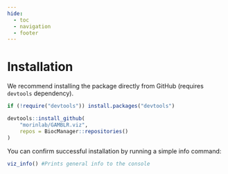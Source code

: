```yaml
---
hide:
  - toc
  - navigation
  - footer
---
```


# Installation

We recommend installing the package directly from GitHub (requires `devtools` dependency).

```r
if (!require("devtools")) install.packages("devtools")

devtools::install_github(
    "morinlab/GAMBLR.viz",
    repos = BiocManager::repositories()
)
```

You can confirm successful installation by running a simple info command:
```r
viz_info() #Prints general info to the console
```